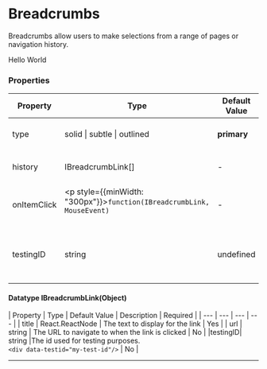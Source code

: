 

<Meta title="Navigation/Breadcrumbs" component={Breadcrumbs}/>


# Breadcrumbs

Breadcrumbs allow users to make selections from a range of pages or navigation history.

<Canvas>
  <Breadcrumbs
    history={[
      {
        title: 'Home'
      },
      {
        title: 'Profile'
      },
      {
        title: 'Settings'
      }
    ]}
    onItemClick={function noRefCheck(){}}
  >
    Hello World
  </Breadcrumbs>
</Canvas>

### Properties

| Property | Type | Default Value | Description | Required |
|---|---|---|---|---|
|type|solid \| subtle \| outlined|**primary**|The type of the breadcrumb.|No|
|history|IBreadcrumbLink[]|-|The history of the breadcrumb.|Yes|
|onItemClick|<p style={{minWidth: "300px"}}>``function(IBreadcrumbLink, MouseEvent)``</p>|-|The function to call when an item is clicked.|No|
|testingID| string | undefined | The id used for testing purposes.<br/>`<div data-testid="my-test-id"/>` |No|

#### Datatype IBreadcrumbLink(Object)

| Property | Type | Default Value | Description | Required |
| --- | --- | --- | --- |
| title | React.ReactNode | The text to display for the link | Yes |
| url | string | The URL to navigate to when the link is clicked | No |
|testingID| string |The id used for testing purposes.<br/>`<div data-testid="my-test-id"/>` | No |

---


